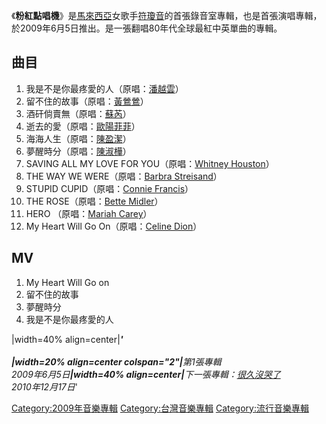{{unreferenced|time=2010-04-05T16:53:39+00:00}}
{{Infobox Album  
| Name		= 粉紅點唱機
| Type		= 錄音室專輯
| Artist        = [[符瓊音|符瓊音]] 
| Cover		=
| Released      = 2009年6月5日
| Recorded	= 
| Genre		= [[流行音樂|流行音樂]] 
| Length	= 49' 29"
| Label		= [[擎天娛樂|擎天娛樂]]
| Producer	= [[陳國華_(音樂人)|陳國華]]
| Last album	= 
| This album	= 粉紅點唱機（2009）
| Next album	= [[很久沒哭了|很久沒哭了]]（2010）
}}
《'''粉紅點唱機'''》是[[馬來西亞|馬來西亞]]女歌手[[符瓊音|符瓊音]]的首張錄音室專輯，也是首張演唱專輯，於2009年6月5日推出。是一張翻唱80年代全球最紅中英單曲的專輯。

==曲目==
# 我是不是你最疼愛的人（原唱：[[潘越雲|潘越雲]]）
# 留不住的故事（原唱：[[黃鶯鶯|黃鶯鶯]]）
# 酒矸倘賣無（原唱：[[蘇芮|蘇芮]]）
# 逝去的愛（原唱：[[歐陽菲菲|歐陽菲菲]]）
# 海海人生（原唱：[[陳盈潔|陳盈潔]]）
# 夢醒時分（原唱：[[陳淑樺|陳淑樺]]）
# SAVING ALL MY LOVE FOR YOU（原唱：[[惠妮休斯頓|Whitney Houston]]）
# THE WAY WE WERE（原唱：[[Barbra_Streisand|Barbra Streisand]]） 
# STUPID CUPID（原唱：[[康妮法蘭西絲|Connie Francis]]） 
# THE ROSE（原唱：[[貝蒂米勒|Bette Midler]]） 
# HERO （原唱：[[Mariah_Carey|Mariah Carey]]）
# My Heart Will Go On（原唱：[[Celine_Dion|Celine Dion]]）

==MV==
# My Heart Will Go on
# 留不住的故事
# 夢醒時分
# 我是不是你最疼愛的人


{{start box}}
|width=40% align=center|''''''<br><br>
|width=20% align=center colspan="2"|'''第1張專輯'''<br>'''2009年6月5日'''
|width=40% align=center|'''下一張專輯：[[很久沒哭了|很久沒哭了]]'''<br>'''2010年12月17日'''<br>
{{end box}}

[[Category:2009年音樂專輯|Category:2009年音樂專輯]]
[[Category:台灣音樂專輯|Category:台灣音樂專輯]]
[[Category:流行音樂專輯|Category:流行音樂專輯]]
